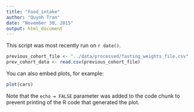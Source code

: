 ```yaml
---
title: "Food_intake"
author: "Quynh Tran"
date: "November 30, 2015"
output: html_document
---
```


This script was most recently run on `r date()`. 

```r
previous_cohort_file <- "../data/processed/fasting_weights_file.csv"
prev_cohort_data <- read.csv(previous_cohort_file)


```

You can also embed plots, for example:

```r
plot(cars)
```

Note that the `echo = FALSE` parameter was added to the code chunk to prevent printing of the R code that generated the plot.
